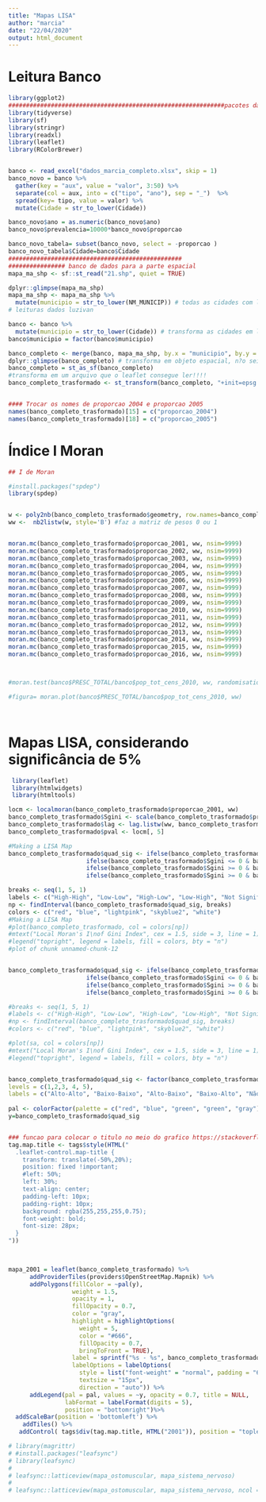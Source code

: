 ---
title: "Mapas LISA"
author: "marcia"
date: "22/04/2020"
output: html_document
---


# Leitura Banco
```{r, echo=FALSE, message=FALSE, warning=FALSE}

library(ggplot2)
#############################################################pacotes da leitura do mapa
library(tidyverse)
library(sf)
library(stringr)
library(readxl)
library(leaflet)
library(RColorBrewer)


banco <- read_excel("dados_marcia_completo.xlsx", skip = 1)
banco_novo = banco %>% 
  gather(key = "aux", value = "valor", 3:50) %>%
  separate(col = aux, into = c("tipo", "ano"), sep = "_")  %>%
  spread(key= tipo, value = valor) %>%
  mutate(Cidade = str_to_lower(Cidade)) 

banco_novo$ano = as.numeric(banco_novo$ano)
banco_novo$prevalencia=10000*banco_novo$proporcao

banco_novo_tabela= subset(banco_novo, select = -proporcao )
banco_novo_tabela$Cidade=banco$Cidade
#################################################
################ banco de dados para a parte espacial
mapa_ma_shp <- sf::st_read("21.shp", quiet = TRUE)

dplyr::glimpse(mapa_ma_shp)
mapa_ma_shp <- mapa_ma_shp %>% 
  mutate(municipio = str_to_lower(NM_MUNICIP)) # todas as cidades com letra minuscula
# leituras dados luzivan

banco <- banco %>% 
  mutate(municipio = str_to_lower(Cidade)) # transforma as cidades em letra miniscula
banco$municipio = factor(banco$municipio)

banco_completo <- merge(banco, mapa_ma_shp, by.x = "municipio", by.y = "municipio") # une os dois bancos dado as cidades
dplyr::glimpse(banco_completo) # transforma em objeto espacial, n?o sei qual das duas funcoes usar
banco_completo = st_as_sf(banco_completo)
#transforma em um arquivo que o leaflet consegue ler!!!!
banco_completo_trasformado <- st_transform(banco_completo, "+init=epsg:4326")


#### Trocar os nomes de proporcao 2004 e proporcao 2005
names(banco_completo_trasformado)[15] = c("proporcao_2004")
names(banco_completo_trasformado)[18] = c("proporcao_2005")


```

# Índice I Moran

```{r, echo=FALSE, message=FALSE, warning=FALSE}

## I de Moran 

#install.packages("spdep")
library(spdep)


w <- poly2nb(banco_completo_trasformado$geometry, row.names=banco_completo_trasformado$municipio)
ww <-  nb2listw(w, style='B') #faz a matriz de pesos 0 ou 1


moran.mc(banco_completo_trasformado$proporcao_2001, ww, nsim=9999)
moran.mc(banco_completo_trasformado$proporcao_2002, ww, nsim=9999)
moran.mc(banco_completo_trasformado$proporcao_2003, ww, nsim=9999)
moran.mc(banco_completo_trasformado$proporcao_2004, ww, nsim=9999)
moran.mc(banco_completo_trasformado$proporcao_2005, ww, nsim=9999)
moran.mc(banco_completo_trasformado$proporcao_2006, ww, nsim=9999)
moran.mc(banco_completo_trasformado$proporcao_2007, ww, nsim=9999)
moran.mc(banco_completo_trasformado$proporcao_2008, ww, nsim=9999)
moran.mc(banco_completo_trasformado$proporcao_2009, ww, nsim=9999)
moran.mc(banco_completo_trasformado$proporcao_2010, ww, nsim=9999)
moran.mc(banco_completo_trasformado$proporcao_2011, ww, nsim=9999)
moran.mc(banco_completo_trasformado$proporcao_2012, ww, nsim=9999)
moran.mc(banco_completo_trasformado$proporcao_2013, ww, nsim=9999)
moran.mc(banco_completo_trasformado$proporcao_2014, ww, nsim=9999)
moran.mc(banco_completo_trasformado$proporcao_2015, ww, nsim=9999)
moran.mc(banco_completo_trasformado$proporcao_2016, ww, nsim=9999)



#moran.test(banco$PRESC_TOTAL/banco$pop_tot_cens_2010, ww, randomisation=FALSE)

#figura= moran.plot(banco$PRESC_TOTAL/banco$pop_tot_cens_2010, ww)




```


# Mapas LISA, considerando significância de 5\%

```{r, echo=FALSE, message=FALSE, warning=FALSE}
 library(leaflet)
 library(htmlwidgets)
 library(htmltools)

locm <- localmoran(banco_completo_trasformado$proporcao_2001, ww)
banco_completo_trasformado$Sgini <- scale(banco_completo_trasformado$proporcao_2001)
banco_completo_trasformado$lag <- lag.listw(ww, banco_completo_trasformado$Sgini)
banco_completo_trasformado$pval <- locm[, 5]

#Making a LISA Map
banco_completo_trasformado$quad_sig <- ifelse(banco_completo_trasformado$Sgini >= 0 & banco_completo_trasformado$lag >= 0 & banco_completo_trasformado$pval <= 0.05, 1,
                      ifelse(banco_completo_trasformado$Sgini <= 0 & banco_completo_trasformado$lag <= 0 & banco_completo_trasformado$pval <= 0.05, 2,
                      ifelse(banco_completo_trasformado$Sgini >= 0 & banco_completo_trasformado$lag <= 0 & banco_completo_trasformado$pval <= 0.05, 3,
                      ifelse(banco_completo_trasformado$Sgini >= 0 & banco_completo_trasformado$lag <= 0 & banco_completo_trasformado$pval <= 0.05, 4, 5))))

breaks <- seq(1, 5, 1)
labels <- c("High-High", "Low-Low", "High-Low", "Low-High", "Not Signif.")
np <- findInterval(banco_completo_trasformado$quad_sig, breaks)
colors <- c("red", "blue", "lightpink", "skyblue2", "white")
#Making a LISA Map
#plot(banco_completo_trasformado, col = colors[np])
#mtext("Local Moran's I\nof Gini Index", cex = 1.5, side = 3, line = 1)
#legend("topright", legend = labels, fill = colors, bty = "n")
#plot of chunk unnamed-chunk-12


banco_completo_trasformado$quad_sig <- ifelse(banco_completo_trasformado$Sgini >= 0 & banco_completo_trasformado$lag >= 0 & banco_completo_trasformado$pval <= 0.05, 1,
                      ifelse(banco_completo_trasformado$Sgini <= 0 & banco_completo_trasformado$lag <= 0 & banco_completo_trasformado$pval <= 0.05, 2,
                      ifelse(banco_completo_trasformado$Sgini >= 0 & banco_completo_trasformado$lag <= 0 & banco_completo_trasformado$pval <= 0.05, 3,
                      ifelse(banco_completo_trasformado$Sgini >= 0 & banco_completo_trasformado$lag <= 0 & banco_completo_trasformado$pval <= 0.05, 4, 5))))

#breaks <- seq(1, 5, 1)
#labels <- c("High-High", "Low-Low", "High-Low", "Low-High", "Not Signif.")
#np <- findInterval(banco_completo_trasformado$quad_sig, breaks)
#colors <- c("red", "blue", "lightpink", "skyblue2", "white")

#plot(sa, col = colors[np])
#mtext("Local Moran's I\nof Gini Index", cex = 1.5, side = 3, line = 1)
#legend("topright", legend = labels, fill = colors, bty = "n")


banco_completo_trasformado$quad_sig <- factor(banco_completo_trasformado$quad_sig,
levels = c(1,2,3, 4, 5),
labels = c("Alto-Alto", "Baixo-Baixo", "Alto-Baixo", "Baixo-Alto", "Não Significativo"))    
    
pal <- colorFactor(palette = c("red", "blue", "green", "green", "gray"), domain = banco_completo_trasformado$quad_sig)
y=banco_completo_trasformado$quad_sig


### funcao para colocar o titulo no meio do grafico https://stackoverflow.com/questions/49072510/r-add-title-to-leaflet-map
tag.map.title <- tags$style(HTML("   
  .leaflet-control.map-title { 
    transform: translate(-50%,20%);
    position: fixed !important;
    #left: 50%;
    left: 30%;
    text-align: center;
    padding-left: 10px; 
    padding-right: 10px; 
    background: rgba(255,255,255,0.75);
    font-weight: bold;
    font-size: 28px;
  }
"))


    
mapa_2001 = leaflet(banco_completo_trasformado) %>%
      addProviderTiles(providers$OpenStreetMap.Mapnik) %>%
      addPolygons(fillColor = ~pal(y), 
                  weight = 1.5,
                  opacity = 1,
                  fillOpacity = 0.7,
                  color = "gray",
                  highlight = highlightOptions(
                    weight = 5,
                    color = "#666",
                    fillOpacity = 0.7,
                    bringToFront = TRUE),
                  label = sprintf("%s - %s", banco_completo_trasformado$Cidade, y),
                  labelOptions = labelOptions(
                    style = list("font-weight" = "normal", padding = "6px 11px"),
                    textsize = "15px",
                    direction = "auto")) %>%
      addLegend(pal = pal, values = ~y, opacity = 0.7, title = NULL,
                labFormat = labelFormat(digits = 5),
                position = "bottomright")%>%
  addScaleBar(position = 'bottomleft') %>%
    addTiles() %>%
   addControl( tags$div(tag.map.title, HTML("2001")), position = "topleft", className="map-title") ## aqui dá pra mudar o titulo 

```


```{r, echo=FALSE, message=FALSE, warning=FALSE}

# library(magrittr)
# #install.packages("leafsync")
# library(leafsync)
# 
# leafsync::latticeview(mapa_ostomuscular, mapa_sistema_nervoso)
# 
# leafsync::latticeview(mapa_ostomuscular, mapa_sistema_nervoso, ncol = 2, sync = list(c(1, 2)), sync.cursor = TRUE, no.initial.sync = FALSE)

```


